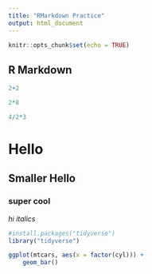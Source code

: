 ```yaml
---
title: "RMarkdown Practice"
output: html_document
---
```


```r
knitr::opts_chunk$set(echo = TRUE)
```

## R Markdown

```r
2+2
```
```r
2*8
```
```r
4/2*3
```
# Hello
## Smaller Hello
### super cool
_hi_
_italics_
```r
#install.packages("tidyverse")
library("tidyverse")
```
```r
ggplot(mtcars, aes(x = factor(cyl))) +
    geom_bar()
```
